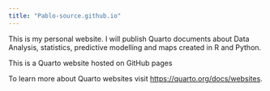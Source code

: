 ---
title: "Pablo-source.github.io"
---

This is my personal website. I will publish Quarto documents about Data Analysis, statistics, predictive modelling and maps created in R and Python.

This is a Quarto website hosted on GitHub pages

To learn more about Quarto websites visit <https://quarto.org/docs/websites>.
